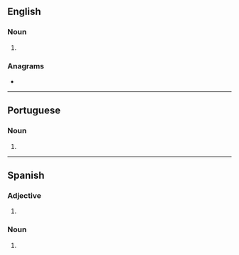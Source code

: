 ==English==

===Noun===
{{head|en|noun form}}

# {{plural of|en|macaca}}

===Anagrams===
* {{anagrams|en|a=aaaccms|camacas}}

----

==Portuguese==

===Noun===
{{head|pt|noun form}}

# {{pt-noun form of|macaco|f|pl}}

----

==Spanish==

===Adjective===
{{head|es|adjective form}}

# {{es-adj form of|macaco|f|pl}}

===Noun===
{{head|es|noun plural form|g=f-p}}

# {{inflection of|es|macaco||f|p}}